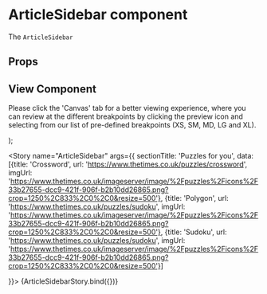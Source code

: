 

<Meta
  title="Newskit Components/Puzzles/ArticleSidebar"
  component={ArticleSidebar}
/>

# ArticleSidebar component
The `ArticleSidebar`

## Props
<Props of={ArticleSidebar} />

## View Component
Please click the 'Canvas' tab for a better viewing experience, where you can review at the different breakpoints by clicking the preview icon and selecting from our list of pre-defined breakpoints (XS, SM, MD, LG and XL).

  <NewsKitProvider theme={PuzzlesWebLightTheme}>
     <CardComposable overrides={{maxWidth: '204px'}}>
    <ArticleSidebar {...{ sectionTitle, data }} />
     </CardComposable>
  </NewsKitProvider>
); 

<Story name="ArticleSidebar" args={{ sectionTitle: 'Puzzles for you', data:[{title: 'Crossword', url: 'https://www.thetimes.co.uk/puzzles/crossword', imgUrl: 'https://www.thetimes.co.uk/imageserver/image/%2Fpuzzles%2Ficons%2F33b27655-dcc9-421f-906f-b2b10dd26865.png?crop=1250%2C833%2C0%2C0&resize=500'}, {title: 'Polygon', url: 'https://www.thetimes.co.uk/puzzles/sudoku', imgUrl: 'https://www.thetimes.co.uk/imageserver/image/%2Fpuzzles%2Ficons%2F33b27655-dcc9-421f-906f-b2b10dd26865.png?crop=1250%2C833%2C0%2C0&resize=500'}, {title: 'Sudoku', url: 'https://www.thetimes.co.uk/puzzles/sudoku', imgUrl: 'https://www.thetimes.co.uk/imageserver/image/%2Fpuzzles%2Ficons%2F33b27655-dcc9-421f-906f-b2b10dd26865.png?crop=1250%2C833%2C0%2C0&resize=500'}]
  
}}>
  {ArticleSidebarStory.bind({})}
</Story>